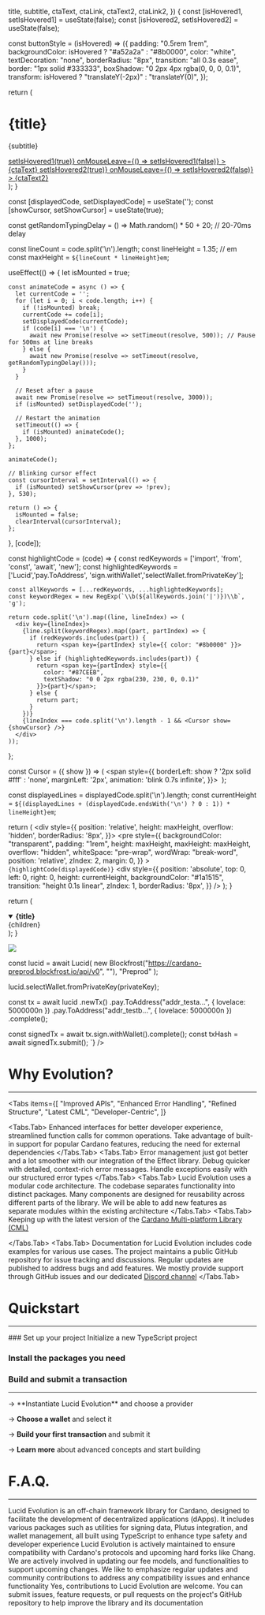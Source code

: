 
  title,
  subtitle,
  ctaText,
  ctaLink,
  ctaText2,
  ctaLink2,
}) {
  const [isHovered1, setIsHovered1] = useState(false);
  const [isHovered2, setIsHovered2] = useState(false);

const buttonStyle = (isHovered) => ({
padding: "0.5rem 1rem",
backgroundColor: isHovered ? "#a52a2a" : "#8b0000",
color: "white",
textDecoration: "none",
borderRadius: "8px",
transition: "all 0.3s ease",
border: "1px solid #333333",
boxShadow: "0 2px 4px rgba(0, 0, 0, 0.1)",
transform: isHovered ? "translateY(-2px)" : "translateY(0)",
});

return (

<div style={{ textAlign: "center" }}>
  <h1 style={{ fontSize: "2.5rem", marginBottom: "1rem" }}>{title}</h1>
  <p style={{ fontSize: "1rem", marginBottom: "2rem" }}>{subtitle}</p>
  <div style={{ display: "flex", justifyContent: "center", gap: "1rem" }}>
    <a
      href={ctaLink}
      style={buttonStyle(isHovered1)}
      onMouseEnter={() => setIsHovered1(true)}
      onMouseLeave={() => setIsHovered1(false)}
    >
      {ctaText}
    </a>
    <a
      href={ctaLink2}
      style={buttonStyle(isHovered2)}
      onMouseEnter={() => setIsHovered2(true)}
      onMouseLeave={() => setIsHovered2(false)}
    >
      {ctaText2}
    </a>
  </div>
</div>
); }

  const [displayedCode, setDisplayedCode] = useState('');
  const [showCursor, setShowCursor] = useState(true);

  const getRandomTypingDelay = () => Math.random() * 50 + 20; // 20-70ms delay

  const lineCount = code.split('\n').length;
  const lineHeight = 1.35; // em
  const maxHeight = `${lineCount * lineHeight}em`;

  useEffect(() => {
    let isMounted = true;

    const animateCode = async () => {
      let currentCode = '';
      for (let i = 0; i < code.length; i++) {
        if (!isMounted) break;
        currentCode += code[i];
        setDisplayedCode(currentCode);
        if (code[i] === '\n') {
          await new Promise(resolve => setTimeout(resolve, 500)); // Pause for 500ms at line breaks
        } else {
          await new Promise(resolve => setTimeout(resolve, getRandomTypingDelay()));
        }
      }

      // Reset after a pause
      await new Promise(resolve => setTimeout(resolve, 3000));
      if (isMounted) setDisplayedCode('');

      // Restart the animation
      setTimeout(() => {
        if (isMounted) animateCode();
      }, 1000);
    };

    animateCode();

    // Blinking cursor effect
    const cursorInterval = setInterval(() => {
      if (isMounted) setShowCursor(prev => !prev);
    }, 530);

    return () => {
      isMounted = false;
      clearInterval(cursorInterval);
    };
  }, [code]);

  const highlightCode = (code) => {
    const redKeywords = ['import', 'from', 'const', 'await', 'new'];
    const highlightedKeywords = ['Lucid','pay.ToAddress', 'sign.withWallet','selectWallet.fromPrivateKey'];

    const allKeywords = [...redKeywords, ...highlightedKeywords];
    const keywordRegex = new RegExp(`\\b(${allKeywords.join('|')})\\b`, 'g');

    return code.split('\n').map((line, lineIndex) => (
      <div key={lineIndex}>
        {line.split(keywordRegex).map((part, partIndex) => {
          if (redKeywords.includes(part)) {
            return <span key={partIndex} style={{ color: "#8b0000" }}>{part}</span>;
          } else if (highlightedKeywords.includes(part)) {
            return <span key={partIndex} style={{
              color: "#87CEEB",
              textShadow: "0 0 2px rgba(230, 230, 0, 0.1)"
            }}>{part}</span>;
          } else {
            return part;
          }
        })}
        {lineIndex === code.split('\n').length - 1 && <Cursor show={showCursor} />}
      </div>
    ));
  };

  const Cursor = ({ show }) => (
    <span style={{
      borderLeft: show ? '2px solid #fff' : 'none',
      marginLeft: '2px',
      animation: 'blink 0.7s infinite',
    }}>&nbsp;</span>
  );

  const displayedLines = displayedCode.split('\n').length;
  const currentHeight = `${(displayedLines + (displayedCode.endsWith('\n') ? 0 : 1)) * lineHeight}em`;

  return (
    <div style={{
      position: 'relative',
      height: maxHeight,
      overflow: 'hidden',
      borderRadius: '8px',
    }}>
      <pre
        style={{
          backgroundColor: "transparent",
          padding: "1rem",
          height: maxHeight,
          maxHeight: maxHeight,
          overflow: "hidden",
          whiteSpace: "pre-wrap",
          wordWrap: "break-word",
          position: 'relative',
          zIndex: 2,
          margin: 0,
        }}
      >
        <code>{highlightCode(displayedCode)}</code>
      </pre>
      <div
        style={{
          position: 'absolute',
          top: 0,
          left: 0,
          right: 0,
          height: currentHeight,
          backgroundColor: "#1a1515",
          transition: "height 0.1s linear",
          zIndex: 1,
          borderRadius: '8px',
        }}
      />
    </div>
  );
}

  return (
    <details
      open
      className="last-of-type:mb-0 rounded-lg bg-neutral-50 dark:bg-neutral-800 p-2 mt-4"
    >
      <summary>
        <strong className="text-lg">{title}</strong>
      </summary>
      <div className="nx-p-2">{children}</div>
    </details>
  );
}

<style jsx global>{`
  .fade-in {
    animation: fadeIn 0.85s ease-in;
  }
  .fade-in-delayed {
    animation: fadeIn 0.85s ease-in 1s;
    opacity: 0;
    animation-fill-mode: forwards;
  }
  @keyframes fadeIn {
    from {
      opacity: 0;
    }
    to {
      opacity: 1;
    }
  }
`}</style>

<div style={{ marginBottom: "6rem" }}></div>

![](/lucid-evolution-red-icon.png)

<div className="fade-in">
  <Hero
    title="Lucid Evolution"
    subtitle="An advanced off-chain framework for Cardano and an upgraded version of the legacy Lucid library"
    ctaText="Get Started"
    ctaLink="/install"
    ctaText2="Documentation"
    ctaLink2="/documentation/core-concepts/instantiate-evolution"
  />
</div>

<div style={{ marginBottom: "4rem" }}></div>

<div className="fade-in-delayed" style={{ marginTop: "4rem" }}>
<AnimatedCode code={
  `import { Lucid } from "@lucid-evolution/lucid";
 
const lucid = await Lucid(
  new Blockfrost("https://cardano-preprod.blockfrost.io/api/v0", "<projectId>"),
  "Preprod"
);
 
lucid.selectWallet.fromPrivateKey(privateKey);
 
const tx = await lucid
  .newTx()
  .pay.ToAddress("addr_testa...", { lovelace: 5000000n })
  .pay.ToAddress("addr_testb...", { lovelace: 5000000n })
  .complete();
 
const signedTx = await tx.sign.withWallet().complete();
const txHash = await signedTx.submit();
`} />

</div>

<div style={{ marginBottom: "4rem" }}></div>

# Why Evolution?

---

<div style={{ marginBottom: "2.5rem" }}></div>

<Tabs
  items={[
    "Improved APIs",
    "Enhanced Error Handling",
    "Refined Structure",
    "Latest CML",
    "Developer-Centric",
  ]}
>
  <Tabs.Tab>
    Enhanced interfaces for better developer experience, streamlined function
    calls for common operations. Take advantage of built-in support for popular
    Cardano features, reducing the need for external dependencies
  </Tabs.Tab>
  <Tabs.Tab>
    Error management just got better and a lot smoother with our integration of
    the Effect library. Debug quicker with detailed, context-rich error
    messages. Handle exceptions easily with our structured error types
  </Tabs.Tab>
  <Tabs.Tab>
    Lucid Evolution uses a modular code architecture. The codebase separates
    functionality into distinct packages. Many components are designed for
    reusability across different parts of the library. We will be able to add
    new features as separate modules within the existing architecture
  </Tabs.Tab>
  <Tabs.Tab>
    Keeping up with the latest version of the [Cardano Multi-platform Library (CML)]("https://dcspark.github.io/cardano-multiplatform-lib/")

  </Tabs.Tab>
  <Tabs.Tab>
    Documentation for Lucid Evolution includes code examples for various use
    cases. The project maintains a public GitHub repository for issue tracking
    and discussions. Regular updates are published to address bugs and add
    features. We mostly provide support through GitHub issues and our dedicated
    [Discord channel]("https://discord.gg/s89P9gpEff")
  </Tabs.Tab>
</Tabs>

<div style={{ marginBottom: "6rem" }}></div>

# Quickstart

---

<Steps>
### Set up your project
Initialize a new TypeScript project

### Install the packages you need

<Cards>
  <Cards.Card title="Lucid Evolution packages" href="/install" />
</Cards>

### Build and submit a transaction

---

<Steps>
→ **Instantiate Lucid Evolution** and choose a provider
<Cards>
  <Cards.Card
    title = "Core Concept 1: Instantiation"
    href = "/documentation/core-concepts/instantiate-evolution"
  />
</Cards>

→ **Choose a wallet** and select it

<Cards>
  <Cards.Card
    title="Core Concept 2: Choose wallet"
    href="/documentation/core-concepts/create-choose-wallet"
  />
</Cards>

→ **Build your first transaction** and submit it

<Cards>
  <Cards.Card
    title="Core Concept 3: Your first transaction"
    href="/documentation/core-concepts/first-transaction"
  />
</Cards>

→ **Learn more** about advanced concepts and start building

<Cards>
  <Cards.Card
    icon = "🥽"
    title = " Deep Dive Series"
    href = "/documentation/deep-dives/make-payments"
  />
</Cards>
</Steps>
</Steps>

<div style={{ marginBottom: "6rem" }}></div>

# F.A.Q.

---

<div style={{ marginBottom: "3rem" }}></div>

<FAQBox title="What is Lucid Evolution?">
  Lucid Evolution is an off-chain framework library for Cardano, designed to
  facilitate the development of decentralized applications (dApps). It includes
  various packages such as utilities for signing data, Plutus integration, and
  wallet management, all built using TypeScript to enhance type safety and
  developer experience
</FAQBox>

<FAQBox title="How does Lucid Evolution ensure compatibility with Cardano's evolving scene?">
  Lucid Evolution is actively maintained to ensure compatibility with Cardano's
  protocols and upcoming hard forks like Chang. We are actively involved in
  updating our fee models, and functionalities to support upcoming changes. We
  like to emphasize regular updates and community contributions to address any
  compatibility issues and enhance functionality
</FAQBox>

<FAQBox title="Can I contribute to the development of Lucid Evolution?">
  Yes, contributions to Lucid Evolution are welcome. You can submit issues,
  feature requests, or pull requests on the project's GitHub repository to help
  improve the library and its documentation
</FAQBox>
